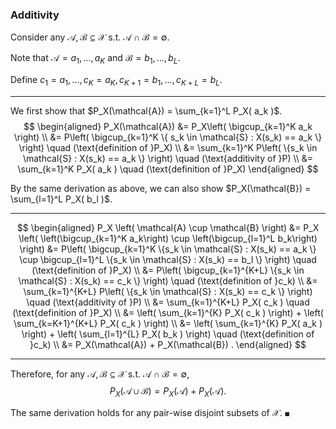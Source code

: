 ### Additivity

Consider any $\mathcal{A}, \mathcal{B} \subseteq \mathcal{X}$ s.t. 
$\mathcal{A} \cap \mathcal{B} = \emptyset$.

Note that $\mathcal{A} = {a_1, \ldots, a_K}$ and $\mathcal{B} = {b_1, \ldots, b_L}$.

Define $c_1 = a_1, \ldots, c_K = a_K, c_{K+1} = b_1, \ldots, c_{K+L} = b_L$.

---

We first show that $P_X(\mathcal{A}) = \sum_{k=1}^L P_X( a_k )$.
$$
\begin{aligned}
P_X(\mathcal{A}) 
 &= P_X\left( \bigcup_{k=1}^K a_k \right) \\
 &= P\left( \bigcup_{k=1}^K \{ s_k \in \mathcal{S} : X(s_k) == a_k \} \right) 
  \quad (\text{definition of }P_X) \\
 &= \sum_{k=1}^K P\left( \{s_k \in \mathcal{S} : X(s_k) == a_k \} \right)
  \quad (\text{additivity of }P) \\
 &= \sum_{k=1}^K P_X( a_k )
  \quad (\text{definition of }P_X)
\end{aligned}
$$

By the same derivation as above, we can also show $P_X(\mathcal{B}) = \sum_{l=1}^L P_X( b_l )$.

---

$$
\begin{aligned}
P_X \left( \mathcal{A} \cup \mathcal{B} \right)
 &= P_X \left( \left(\bigcup_{k=1}^K a_k\right) \cup \left(\bigcup_{l=1}^L b_k\right) \right)
 &= P\left(
   \bigcup_{k=1}^K \{s_k \in \mathcal{S} : X(s_k) == a_k \} \cup 
   \bigcup_{l=1}^L \{s_k \in \mathcal{S} : X(s_k) == b_l \}
  \right) 
  \quad (\text{definition of }P_X) \\
 &= P\left(
   \bigcup_{k=1}^{K+L} \{s_k \in \mathcal{S} : X(s_k) == c_k \}
  \right)
  \quad (\text{definition of }c_k) \\
 &= \sum_{k=1}^{K+L} P\left( \{s_k \in \mathcal{S} : X(s_k) == c_k \} \right)
  \quad (\text{additivity of }P) \\
 &= \sum_{k=1}^{K+L} P_X( c_k )
  \quad (\text{definition of }P_X) \\
 &= \left( \sum_{k=1}^{K} P_X( c_k ) \right) 
  + \left( \sum_{k=K+1}^{K+L} P_X( c_k ) \right) \\
 &= \left( \sum_{k=1}^{K} P_X( a_k ) \right) 
  + \left( \sum_{l=1}^{L} P_X( b_k ) \right)
  \quad (\text{definition of }c_k) \\
 &= P_X(\mathcal{A}) + P_X(\mathcal{B}) .
\end{aligned}
$$

---

Therefore, for any $\mathcal{A}, \mathcal{B} \subseteq \mathcal{X}$
s.t. $\mathcal{A} \cap \mathcal{B} = \emptyset$,
$$
P_X \left( \mathcal{A} \cup \mathcal{B} \right) = 
 P_X \left(\mathcal{A}\right) + P_X \left(\mathcal{A}\right) .
$$

The same derivation holds for any pair-wise disjoint subsets of $\mathcal{X}$.  $\blacksquare$
